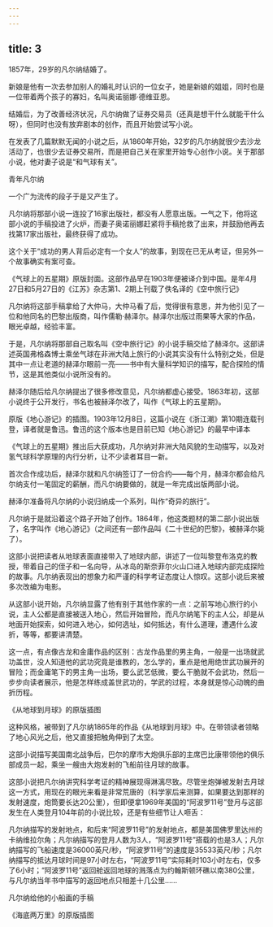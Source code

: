 ```yaml
---
---
---
```

title: 3
---



1857年，29岁的凡尔纳结婚了。

新娘是他有一次去参加别人的婚礼时认识的一位女子，她是新娘的姐姐，同时也是一位带着两个孩子的寡妇，名叫奥诺丽娜·德维亚恩。

结婚后，为了改善经济状况，凡尔纳做了证券交易员（还真是想干什么就能干什么呀），但同时也没有放弃剧本的创作，而且开始尝试写小说。

在发表了几篇默默无闻的小说之后，从1860年开始，32岁的凡尔纳就很少去沙龙活动了，也很少去证券交易所，而是把自己关在家里开始专心创作小说。关于那部小说，他对妻子说是“和气球有关”。

青年凡尔纳



一个广为流传的段子于是又产生了。

凡尔纳将那部小说一连投了16家出版社，都没有人愿意出版。一气之下，他将这部小说的手稿投进了火炉，而妻子奥诺丽娜赶紧将手稿抢救了出来，并鼓励他再去找第17家出版社，最终获得了成功。

这个关于“成功的男人背后必定有一个女人”的故事，到现在已无从考证，但另外一个故事确实有案可查。

《气球上的五星期》原版封面。这部作品早在1903年便被译介到中国。是年4月27日和5月27日的《江苏》杂志第1、2期上刊载了佚名译的《空中旅行记》



凡尔纳将这部手稿拿给了大仲马，大仲马看了后，觉得很有意思，并为他引见了一位和他同名的巴黎出版商，叫作儒勒·赫泽尔。赫泽尔出版过雨果等大家的作品，眼光卓越，经验丰富。

于是，凡尔纳将那部自己取名叫《空中旅行记》的小说手稿交给了赫泽尔。这部讲述英国弗格森博士乘坐气球在非洲大陆上旅行的小说其实没有什么特别之处，但是其中一点让老道的赫泽尔眼前一亮——书中有大量科学知识的描写，配合探险的情节，这是其他类似小说所没有的。

赫泽尔随后给凡尔纳提出了很多修改意见，凡尔纳都虚心接受。1863年初，这部小说终于公开发行，书名也被赫泽尔改了，叫作《气球上的五星期》。

原版《地心游记》的插图。1903年12月8日，这篇小说在《浙江潮》第10期连载刊登，译者就是鲁迅。鲁迅的这个版本也是目前已知《地心游记》的最早中译本



《气球上的五星期》推出后大获成功，凡尔纳对非洲大陆风貌的生动描写，以及对氢气球科学原理的内行分析，让不少读者耳目一新。

首次合作成功后，赫泽尔就和凡尔纳签订了一份合约——每个月，赫泽尔都会给凡尔纳支付一笔固定的薪酬，而凡尔纳要做的，就是一年完成出版两部小说。

赫泽尔准备将凡尔纳的小说归纳成一个系列，叫作“奇异的旅行”。

凡尔纳于是就沿着这个路子开始了创作。1864年，他这类题材的第二部小说出版了，名字叫作《地心游记》（之间还有一部作品叫《二十世纪的巴黎》，被赫泽尔毙了）。

这部小说把读者从地球表面直接带入了地球内部，讲述了一位叫黎登布洛克的教授，带着自己的侄子和一名向导，从冰岛的斯奈菲尔火山口进入地球内部完成探险的故事。凡尔纳表现出的想象力和严谨的科学考证态度让人惊叹。这部小说后来被多次改编为电影。

从这部小说开始，凡尔纳显露了他有别于其他作家的一点：之前写地心旅行的小说，主人公都是直接被送入地心，然后开始冒险，而凡尔纳笔下的主人公，却是从地面开始探索，如何进入地心，如何选址，如何抵达，有什么道理，遭遇什么波折，等等，都要讲清楚。

这一点，有点像古龙和金庸作品的区别：古龙作品里的男主角，一般是一出场就武功盖世，没人知道他的武功究竟是谁教的，怎么学的，重点是他用绝世武功展开的冒险；而金庸笔下的男主角一出场，要么武艺低微，要么干脆就不会武功，然后一步步向读者展示，他是怎样练成盖世武功的，学武的过程，本身就是惊心动魄的曲折历程。

《从地球到月球》的原版插图



这种风格，被带到了凡尔纳1865年的作品《从地球到月球》中。在带领读者领略了地心风光之后，他又直接把触角伸到了太空。

这部小说描写美国南北战争后，巴尔的摩市大炮俱乐部的主席巴比康带领他的俱乐部成员一起，乘坐一艘由大炮发射的飞船前往月球的故事。

这部小说把凡尔纳讲究科学考证的精神展现得淋漓尽致。尽管坐炮弹被发射去月球这一方式，用现在的眼光来看是非常荒唐的（科学家后来测算，如果要达到那样的发射速度，炮筒要长达20公里），但即便拿1969年美国的“阿波罗11号”登月与这部发生在人类登月104年前的小说比较，还是有些细节让人咂舌：

凡尔纳描写的发射地点，和后来“阿波罗11号”的发射地点，都是美国佛罗里达州的卡纳维拉尔角；凡尔纳描写的登月人数为3人，“阿波罗11号”搭载的也是3人；凡尔纳描写的飞船速度是36000英尺/秒，“阿波罗11号”的速度是35533英尺/秒；凡尔纳描写的抵达月球时间是97小时左右，“阿波罗11号”实际耗时103小时左右，仅多了6小时；“阿波罗11号”返回舱返回地球的溅落点为约翰斯顿环礁以南380公里，与凡尔纳当年书中描写的返回地点只相差十几公里……

凡尔纳给他的小船画的手稿





《海底两万里》的原版插图
